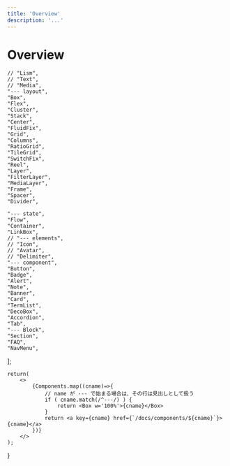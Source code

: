 ```yaml
---
title: 'Overview'
description: '...'
---
```


# Overview


	// "Lism",
	// "Text",
	// "Media",
	"--- layout",
	"Box",
	"Flex",
	"Cluster",
	"Stack",
	"Center",
	"FluidFix",
	"Grid",
	"Columns",
	"RatioGrid",
	"TileGrid",
	"SwitchFix",
	"Reel",
	"Layer",
	"FilterLayer",
	"MediaLayer",
	"Frame",
	"Spacer",
	"Divider",

	"--- state",
	"Flow",
	"Container",
	"LinkBox",
	// "--- elements",
	// "Icon",
	// "Avatar",
	// "Delimiter",
	"--- component",
	"Button",
	"Badge",
	"Alert",
	"Note",
	"Banner",
	"Card",
	"TermList",
	"DecoBox",
	"Accordion",
	"Tab",
	"--- Block",
	"Section",
	"FAQ",
	"NavMenu",
];


	return(
		<>
			{Components.map((cname)=>{
				// name が --- で始まる場合は、その行は見出しとして扱う
				if ( cname.match(/^---/) ) {
					return <Box w='100%'>{cname}</Box>
				}
				return <a key={cname} href={`/docs/components/${cname}`}>{cname}</a>
			})}
		</>
	);
}


<Cluster cols={[2,3,4]}>
	<CLinks />
</Cluster>

